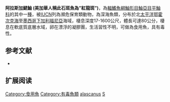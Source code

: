 {{Speciesbox
| name = 阿拉斯加鮶鮋
| image = Sebastolobus alascanus.jpeg
| image_width = 250px
| image_caption = 
| status = EN
| status_system = IUCN3.1
| genus = Sebastolobus
| species = alascanus
| authority = [[Bean|Bean]], 1890
| synonyms = 
}}

'''阿拉斯加鮶鮋 (美加華人稱此石斑魚為”紅龍斑”)'''，為[[輻鰭魚綱|輻鰭魚綱]][[鮋形目|鮋形目]][[鮋亞目|鮋亞目]][[平鮋科|平鮋科]]的其中一[[種|種]]，被[[IUCN|IUCN]]列為瀕危保育類動物，為深海魚類，分布於北[[太平洋|太平洋]][[鄂霍次克海|鄂霍次克海]]至[[墨西哥|墨西哥]][[下加利福尼亞|下加利福尼亞]]海域，棲息深度17-1600公尺，體長可達80公分，棲息在軟底質底層水域，卵在漂浮的凝膠團，生活習性不明，可做為食用魚，具有毒性。

==参考文献==
*{{FishBase_species|genus=Sebastolobus|species=alascanus|year=2014|month=6}}

== 扩展阅读 ==
{{refbegin}}
{{wikispecies-inline|Sebastolobus alascanus|阿拉斯加鮶鮋}}
{{refend}}
{{Taxonbar|from=Q2908215}}

[[Category:食用魚|Category:食用魚]]
[[Category:有毒魚類|Category:有毒魚類]]
[[Category:鮶鮋屬|alascanus]]
[[Category:1890年描述的魚類|S]]


{{鮋形目小作品}}